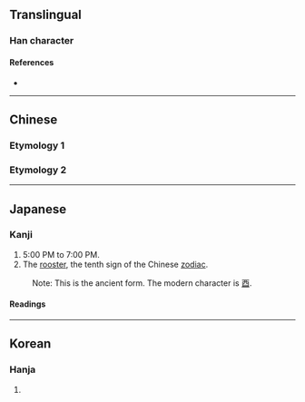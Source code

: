 {{also|卯|酉}}
{{character info/new}}
<!-- may be replaced by zh-forms -->
==Translingual==

===Han character===
{{Han char|rn=1|rad=一|as=06|sn=7|four=|canj=MLLS}}

====References====
* {{Han ref|kx=0078.110|dkj=00048|dj=0157.180|hdz=10021.060|uh=4E23|ud=20003}}

----

==Chinese==

===Etymology 1===
{{zh-see|酉|av}}

===Etymology 2===
{{zh-see|卯|v}}

----

==Japanese==

===Kanji===
{{ja-kanji|grade=uc|rs=一06}}

# 5:00 PM to 7:00 PM.
# The [[rooster]], the tenth sign of the Chinese [[zodiac]].
: Note: This is the ancient form. The modern character is [[酉]].

====Readings====
{{ja-readings
|goon=ゆ
|kanon=ゆう<いう
|kun=とり-
}}

----

==Korean==

===Hanja===
{{ko-hanja|hangeul=유|rv=yu|mr=yu}}

# {{rfdef|ko|sort=一06}}
